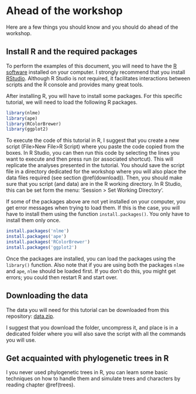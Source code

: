 # Ahead of the workshop {#before}

Here are a few things you should know and you should do ahead of the workshop.

## Install R and the required packages

To perform the examples of this document, you will need to have the [R software](https://www.r-project.org/) installed on your computer. I strongly recommend that you install [RStudio](https://rstudio.com/). Although R Studio is not required, it facilitates interactions between scripts and the R console and provides many great tools.

After installing R, you will have to install some packages. For this specific tutorial, we will need to load the following R packages.

```r
library(nlme)
library(ape)
library(RColorBrewer)
library(ggplot2)
```

To execute the code of this tutorial in R, I suggest that you create a new script (File>New File>R Script) where you paste the code copied from the boxes. In R Studio, you can then run this code by selecting the lines you want to execute and then press run (or associated shortcut). This will replicate the analyses presented in the tutorial. You should save the script file in a directory dedicated for the workshop where you will also place the data files required (see section \@ref(download)). Then, you should make sure that you script (and data) are in the R working directory. In R Studio, this can be set form the menu: 'Session > Set Working Directory'.

If some of the packages above are not yet installed on your computer, you get error messages when trying to load them. If this is the case, you will have to install them using the function `install.packages()`. You only have to install them only once.

```r
install.packages('nlme')
install.packages('ape')
install.packages('RColorBrewer')
install.packages('ggplot2')
```

Once the packages are installed, you can load the packages using the `library()` function. Also note that if you are using both the packages `nlme` and `ape`, `nlme` should be loaded first. If you don't do this, you might get errors; you could then restart R and start over.


## Downloading the data {#download}

The data you will need for this tutorial can be downloaded from this repository: [data.zip](https://simjoly.github.io/ComparativeMethods-HalfDayWorkshop/data.zip).

I suggest that you download the folder, uncompress it, and place is in a dedicated folder where you will also save the script with all the commands you will use.


## Get acquainted with phylogenetic trees in R

I you never used phylogenetic trees in R, you can learn some basic techniques on how to handle them and simulate trees and characters by reading chapter \@ref(trees).
